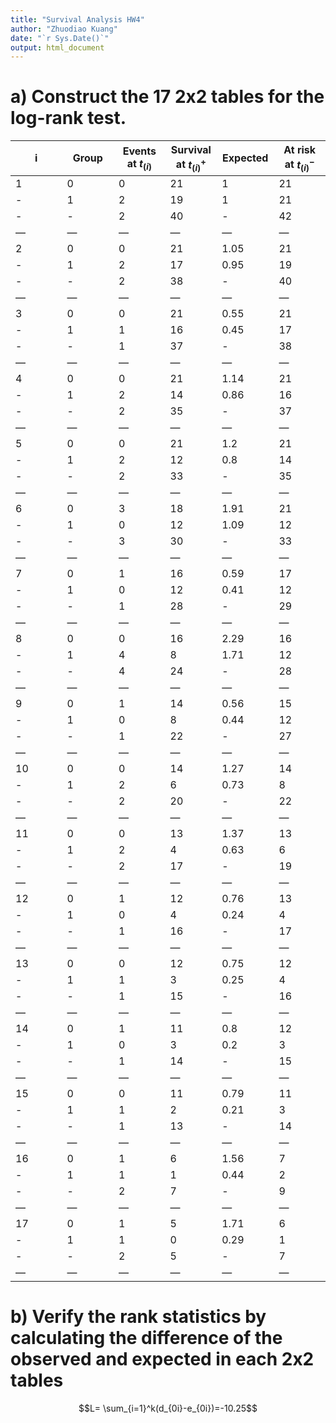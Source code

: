 ```yaml
---
title: "Survival Analysis HW4"
author: "Zhuodiao Kuang"
date: "`r Sys.Date()`"
output: html_document
---
```


# a) Construct the 17 2x2 tables for the log-rank test.

|i|Group|Events at $t_{(i)}$|Survival at $t_{(i)}^+$|Expected|At risk at $t_{(i)}^-$|
|---|---|---|---|---|---|
|1|0|0|21|1|21|
|-|1|2|19|1|21|
|-|-|2|40|-|42|
|---|---|---|---|---|---|
|2|0|0|21|1.05|21|
|-|1|2|17|0.95|19|
|-|-|2|38|-|40|
|---|---|---|---|---|---|
|3|0|0|21|0.55|21|
|-|1|1|16|0.45|17|
|-|-|1|37|-|38|
|---|---|---|---|---|---|
|4|0|0|21|1.14|21|
|-|1|2|14|0.86|16|
|-|-|2|35|-|37|
|---|---|---|---|---|---|
|5|0|0|21|1.2|21|
|-|1|2|12|0.8|14|
|-|-|2|33|-|35|
|---|---|---|---|---|---|
|6|0|3|18|1.91|21|
|-|1|0|12|1.09|12|
|-|-|3|30|-|33|
|---|---|---|---|---|---|
|7|0|1|16|0.59|17|
|-|1|0|12|0.41|12|
|-|-|1|28|-|29|
|---|---|---|---|---|---|
|8|0|0|16|2.29|16|
|-|1|4|8|1.71|12|
|-|-|4|24|-|28|
|---|---|---|---|---|---|
|9|0|1|14|0.56|15|
|-|1|0|8|0.44|12|
|-|-|1|22|-|27|
|---|---|---|---|---|---|
|10|0|0|14|1.27|14|
|-|1|2|6|0.73|8|
|-|-|2|20|-|22|
|---|---|---|---|---|---|
|11|0|0|13|1.37|13|
|-|1|2|4|0.63|6|
|-|-|2|17|-|19|
|---|---|---|---|---|---|
|12|0|1|12|0.76|13|
|-|1|0|4|0.24|4|
|-|-|1|16|-|17|
|---|---|---|---|---|---|
|13|0|0|12|0.75|12|
|-|1|1|3|0.25|4|
|-|-|1|15|-|16|
|---|---|---|---|---|---|
|14|0|1|11|0.8|12|
|-|1|0|3|0.2|3|
|-|-|1|14|-|15|
|---|---|---|---|---|---|
|15|0|0|11|0.79|11|
|-|1|1|2|0.21|3|
|-|-|1|13|-|14|
|---|---|---|---|---|---|
|16|0|1|6|1.56|7|
|-|1|1|1|0.44|2|
|-|-|2|7|-|9|
|---|---|---|---|---|---|
|17|0|1|5|1.71|6|
|-|1|1|0|0.29|1|
|-|-|2|5|-|7|
|---|---|---|---|---|---|


# b) Verify the rank statistics by calculating the difference of the observed and expected in each 2x2 tables

$$L= \sum_{i=1}^k(d_{0i}-e_{0i})=-10.25$$